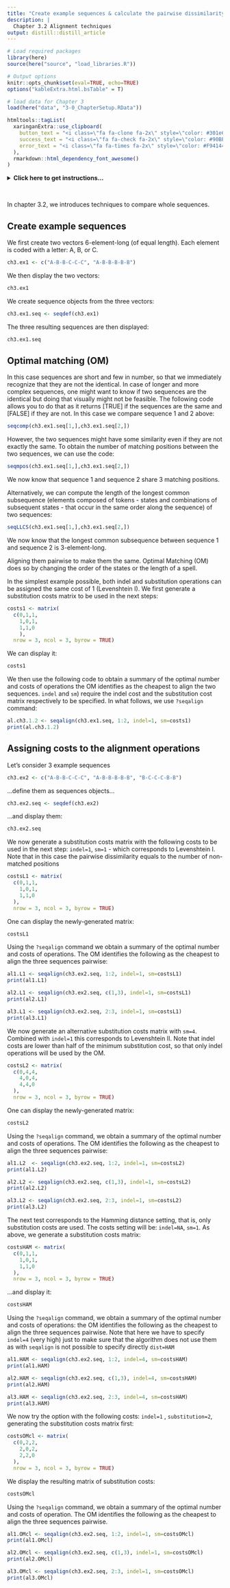 ```yaml
---
title: "Create example sequences & calculate the pairwise dissimilarity matrix using different aligment techniques"
description: |
  Chapter 3.2 Alignment techniques
output: distill::distill_article
---
```


```r

# Load required packages
library(here)
source(here("source", "load_libraries.R"))

# Output options
knitr::opts_chunk$set(eval=TRUE, echo=TRUE)
options("kableExtra.html.bsTable" = T)

# load data for Chapter 3
load(here("data", "3-0_ChapterSetup.RData"))

```


```r
htmltools::tagList(
  xaringanExtra::use_clipboard(
    button_text = "<i class=\"fa fa-clone fa-2x\" style=\"color: #301e64\"></i>",
    success_text = "<i class=\"fa fa-check fa-2x\" style=\"color: #90BE6D\"></i>",
    error_text = "<i class=\"fa fa-times fa-2x\" style=\"color: #F94144\"></i>"
  ),
  rmarkdown::html_dependency_font_awesome()
)
```

<details><summary>**Click here to get instructions...**</summary>

- Please download and unzip the replication files for Chapter 3
([`r fontawesome::fa("far fa-file-zipper")` Chapter03.zip](source/Chapter03.zip)). 
- Read `readme.html` and run `3-0_ChapterSetup.R`. This will create `3-0_ChapterSetup.RData` in the sub folder `data/R`. This file contains the data required to produce the plots shown below. 
- You also have to add the function `legend_large_box` to your environment in order to render the tweaked version of the legend described below. You find this file in the `source` folder of the unzipped Chapter 3 archive.
- We also recommend to load the libraries listed in Chapter 3's `LoadInstallPackages.R`

```r
# assuming you are working within .Rproj environment
library(here)

# install (if necessary) and load other required packages
source(here("source", "load_libraries.R"))

# load environment generated in "3-0_ChapterSetup.R"
load(here("data", "R", "3-0_ChapterSetup.RData"))

```
</details>

\

In chapter 3.2, we introduces techniques to compare whole sequences.

## Create example sequences

We first create two vectors 6-element-long (of equal length). Each element is coded with a letter: A, B, or C.  

```r
ch3.ex1 <- c("A-B-B-C-C-C", "A-B-B-B-B-B")
```

We then display the two vectors:

```r
ch3.ex1 
```

We create sequence objects from the three vectors:

```r
ch3.ex1.seq <- seqdef(ch3.ex1)
```

The three resulting sequences are then displayed:

```r
ch3.ex1.seq
```

## Optimal matching (OM)

In this case sequences are short and few in number, so that we immediately recognize that they are not the identical. In case of longer and more complex sequences, one might want to know if two sequences are the identical but doing that visually might not be feasible. The following code allows you to do that as it returns [TRUE] if the sequences are the same and [FALSE] if they are not. In this case we compare sequence 1 and 2 above:

```r
seqcomp(ch3.ex1.seq[1,],ch3.ex1.seq[2,])
```

However, the two sequences might have some similarity even if they are not exactly the same. To obtain the number of matching positions between the two sequences, we can use the code: 

```r
seqmpos(ch3.ex1.seq[1,],ch3.ex1.seq[2,])
```

We now know that sequence 1 and sequence 2 share 3 matching positions.

Alternatively, we can compute the length of the longest common subsequence (elements composed of tokens - states and combinations of subsequent states - that occur in the same order along the sequence) of two sequences:

```r
seqLLCS(ch3.ex1.seq[1,],ch3.ex1.seq[2,])
```

We now know that the longest common subsequence between sequence 1 and sequence 2 is 3-element-long.

Aligning them pairwise to make them the same. Optimal Matching (OM) does so by changing the order of the states or the length of a spell. 

<!--
In classical OM applications, alignment can be achieved by conducting two basic operations: insertion/deletion of a state (indel) and substitution of a state with another one. Different combinations of operations are possible to "match" the sequences pairwise. Each operation is assigned a “cost”: the sum of the costs of all operations will be regarded as the degree of dissimilarity between the two sequences. The matching is "optimal" as the algorithm finds the "cheapest" solution to align the sequences given a set of costs for the indel and substitution operations. 
-->

In the simplest example possible, both indel and substitution operations can be assigned the same cost of 1 (Levenshtein I). 
We first generate a substitution costs matrix to be used in the next steps:

```r
costs1 <- matrix(
  c(0,1,1,
    1,0,1,
    1,1,0
    ),
  nrow = 3, ncol = 3, byrow = TRUE)
```

We can display it:

```r
costs1
```

We then use the following code to obtain a summary of the optimal number and costs of operations the OM identifies as the cheapest to align the two sequences. `indel` and `sm`) require the indel cost and the substitution cost matrix respectively to be specified. In what follows, we use `?seqalign` command:

```r
al.ch3.1.2 <- seqalign(ch3.ex1.seq, 1:2, indel=1, sm=costs1)
print(al.ch3.1.2)

```


## Assigning costs to the alignment operations

Let's consider 3 example sequences

```r
ch3.ex2 <- c("A-B-B-C-C-C", "A-B-B-B-B-B", "B-C-C-C-B-B")
```

...define them as sequences objects...

```r
ch3.ex2.seq <- seqdef(ch3.ex2)
```

...and display them:

```r
ch3.ex2.seq
```

We now generate a substitution costs matrix with the following costs to be used in the next step: `indel=1`, `sm=1` - which corresponds to Levenshtein I. Note that in this case the pairwise dissimilarity equals to the number of non-matched positions

```r

costsL1 <- matrix(
  c(0,1,1,
    1,0,1,
    1,1,0
  ),
  nrow = 3, ncol = 3, byrow = TRUE)
```

One can display the newly-generated matrix:

```r
costsL1
```

Using the `?seqalign` command we obtain a summary of the optimal number and costs of operations. The OM identifies the following as the cheapest to align the three sequences pairwise:

```r
al1.L1 <- seqalign(ch3.ex2.seq, 1:2, indel=1, sm=costsL1)
print(al1.L1)
```

```r
al2.L1 <- seqalign(ch3.ex2.seq, c(1,3), indel=1, sm=costsL1)
print(al2.L1)
```

```r
al3.L1 <- seqalign(ch3.ex2.seq, 2:3, indel=1, sm=costsL1)
print(al3.L1)
```

We now generate an alternative substitution costs matrix with `sm=4`. Combined with `indel=1` this corresponds to Levenshtein II. Note that indel costs are lower than half of the minimum substitution cost, so that only indel operations will be used by the OM.

```r
costsL2 <- matrix(
  c(0,4,4,
    4,0,4,
    4,4,0
  ),
  nrow = 3, ncol = 3, byrow = TRUE)
```

One can display the newly-generated matrix:

```r
costsL2
```

Using the `?seqalign` command, we obtain a summary of the optimal number and costs of operations. The OM identifies the following as the cheapest to align the three sequences pairwise:

```r
al1.L2  <- seqalign(ch3.ex2.seq, 1:2, indel=1, sm=costsL2)
print(al1.L2)
```

```r
al2.L2 <- seqalign(ch3.ex2.seq, c(1,3), indel=1, sm=costsL2)
print(al2.L2)
```

```r
al3.L2 <- seqalign(ch3.ex2.seq, 2:3, indel=1, sm=costsL2)
print(al3.L2)
```

The next test corresponds to the Hamming distance setting, that is, only substitution costs are used. The costs setting will be: `indel=NA`, `sm=1`. As above, we generate a substitution costs matrix:

```r
costsHAM <- matrix(
  c(0,1,1,
    1,0,1,
    1,1,0
  ),
  nrow = 3, ncol = 3, byrow = TRUE)
```
 
...and display it:

```r
costsHAM
```

Using the `?seqalign` command, we obtain a summary of the optimal number and costs of operations: the OM identifies the following as the cheapest to align the three sequences pairwise. Note that here we have to specify `indel=4` (very high) just to make sure that the algorithm does not use them as with `seqalign` is not possible to specify directly `dist=HAM`

```r
al1.HAM <- seqalign(ch3.ex2.seq, 1:2, indel=4, sm=costsHAM)
print(al1.HAM)
```

```r
al2.HAM <- seqalign(ch3.ex2.seq, c(1,3), indel=4, sm=costsHAM)
print(al2.HAM)
```

```r
al3.HAM <- seqalign(ch3.ex2.seq, 2:3, indel=4, sm=costsHAM)
print(al3.HAM) 
```

We now try the option with the following costs: `indel=1` , `substitution=2`, generating the substitution costs matrix first:

```r
costsOMcl <- matrix(
  c(0,2,2,
    2,0,2,
    2,2,0
  ),
  nrow = 3, ncol = 3, byrow = TRUE)
```

We display the resulting matrix of substitution costs:

```r
costsOMcl
```

Using the `?seqalign` command, we obtain a summary of the optimal number and costs of operation.  The OM identifies the following as the cheapest to align the three sequences pairwise.

```r
al1.OMcl <- seqalign(ch3.ex2.seq, 1:2, indel=1, sm=costsOMcl)
print(al1.OMcl)
```

```r
al2.OMcl <- seqalign(ch3.ex2.seq, c(1,3), indel=1, sm=costsOMcl)
print(al2.OMcl)
```

```r
al3.OMcl <- seqalign(ch3.ex2.seq, 2:3, indel=1, sm=costsOMcl)
print(al3.OMcl)
```

